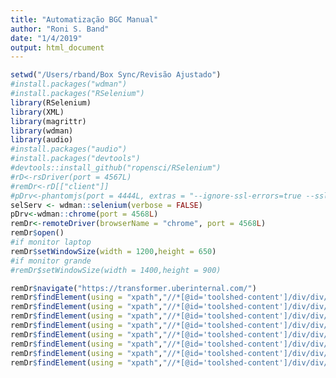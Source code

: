 ```yaml
---
title: "Automatização BGC Manual"
author: "Roni S. Band"
date: "1/4/2019"
output: html_document
---
```


```r
setwd("/Users/rband/Box Sync/Revisão Ajustado")
#install.packages("wdman")
#install.packages("RSelenium")
library(RSelenium)
library(XML)
library(magrittr)
library(wdman)
library(audio)
#install.packages("audio")
#install.packages("devtools")
#devtools::install_github("ropensci/RSelenium")
#rD<-rsDriver(port = 4567L)
#remDr<-rD[["client"]]
#pDrv<-phantomjs(port = 4444L, extras = "--ignore-ssl-errors=true --ssl-protocol=tlsv1")
selServ <- wdman::selenium(verbose = FALSE)
pDrv<-wdman::chrome(port = 4568L)
remDr<-remoteDriver(browserName = "chrome", port = 4568L)
remDr$open()
#if monitor laptop
remDr$setWindowSize(width = 1200,height = 650)
#if monitor grande
#remDr$setWindowSize(width = 1400,height = 900)

```


```r
remDr$navigate("https://transformer.uberinternal.com/")
remDr$findElement(using = "xpath","//*[@id='toolshed-content']/div/div/div[2]/div[2]/div[2]/ul/li[2]/button")$clickElement()
remDr$findElement(using = "xpath","//*[@id='toolshed-content']/div/div/div[2]/div[3]/div/div[2]/select")$clickElement()
remDr$findElement(using = "xpath","//*[@id='toolshed-content']/div/div/div[2]/div[3]/div/div[2]/select/option[6]")$clickElement()
remDr$findElement(using = "xpath","//*[@id='toolshed-content']/div/div/div[2]/div[4]/div[5]/div[2]/div[2]/select")$clickElement()
remDr$findElement(using = "xpath","//*[@id='toolshed-content']/div/div/div[2]/div[4]/div[5]/div[2]/div[2]/select/option[9]")$clickElement()
remDr$findElement(using = "xpath","//*[@id='toolshed-content']/div/div/div[2]/div[2]/div[4]/div/div[3]/button/span")$clickElement()
remDr$findElement(using = "xpath","//*[@id='toolshed-content']/div/div/div[2]/div[4]/div[5]/div[2]/div[2]/select")$clickElement()
remDr$findElement(using = "xpath","//*[@id='toolshed-content']/div/div/div[2]/div[4]/div[5]/div[2]/div[2]/select")$clickElement()



```